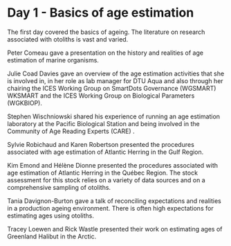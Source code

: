 # Day 1 - Basics of age estimation {#sec:day1}

The first day covered the basics of ageing. The literature on research associated with otoliths is vast and varied.

Peter Comeau gave a presentation on the history and realities of age estimation of marine organisms. 

Julie Coad Davies gave an overview of the age estimation activities that she is involved in, in her role as lab manager for DTU Aqua and also through her chairing the ICES Working Group on SmartDots Governance (WGSMART) WKSMART and the ICES Working Group on Biological Parameters (WGKBIOP).

Stephen Wischniowski shared his experience of running an age estimation laboratory at the Pacific Biological Station and being involved in the Community of Age Reading Experts (CARE) .

Sylvie Robichaud and Karen Robertson presented the procedures associated with age estimation of Atlantic Herring in the Gulf Region. 

Kim Emond and Hélène Dionne presented the procedures associated with age estimation of Atlantic Herring in the Québec Region. The stock assessment for this stock relies on a variety of data sources and on a comprehensive sampling of otoliths.

Tania Davignon-Burton gave a talk of reconciling expectations and realities in a production ageing environment. There is often high expectations for estimating ages using otoliths. 

Tracey Loewen and Rick Wastle presented their work on estimating ages of Greenland Halibut in the Arctic. 
